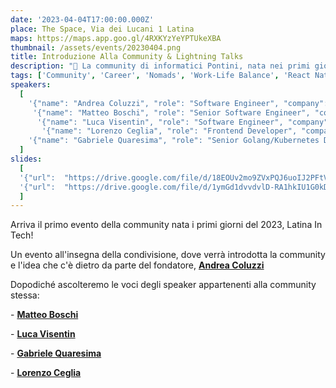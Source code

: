 ```yaml
---
date: '2023-04-04T17:00:00.000Z'
place: The Space, Via dei Lucani 1 Latina
maps: https://maps.app.goo.gl/4RXKYzYeYPTUkeXBA
thumbnail: /assets/events/20230404.png
title: Introduzione Alla Community & Lightning Talks
description: "🏁 La community di informatici Pontini, nata nei primi giorni del 2023, finalmente esce allo scoperto, con il primo evento ufficiale!<br />Dopo un'introduzione Alla Community, seguiranno dei Lightning talks dei membri della community!"
tags: ['Community', 'Career', 'Nomads', 'Work-Life Balance', 'React Native', 'Go', 'Kubernetes']
speakers: 
  [
    '{"name": "Andrea Coluzzi", "role": "Software Engineer", "company": "Klarna", "thumbnail": "/assets/speakers/coluzzi.jpeg", "linkedinUrl": "https://www.linkedin.com/in/andrea-coluzzi/"}',
     '{"name": "Matteo Boschi", "role": "Senior Software Engineer", "company": "Heritage Holdings", "thumbnail": "/assets/speakers/boschi.jpeg", "linkedinUrl": "https://www.linkedin.com/in/matteo-boschi/"}',
      '{"name": "Luca Visentin", "role": "Software Engineer", "company": "Casavo", "thumbnail": "/assets/speakers/visentin.jpeg", "linkedinUrl": "https://www.linkedin.com/in/visentin-luca/"}',
       '{"name": "Lorenzo Ceglia", "role": "Frontend Developer", "company": "Accenture Italia", "thumbnail": "/assets/speakers/ceglia.jpeg", "linkedinUrl": "https://www.linkedin.com/in/lorenzo-ceglia/"}',
    '{"name": "Gabriele Quaresima", "role": "Senior Golang/Kubernetes Developer", "company": "EDB", "thumbnail": "/assets/speakers/quaresima.jpeg", "linkedinUrl": "https://www.linkedin.com/in/gabriele-quaresima/"}'
  ]
slides: 
  [
  '{"url":  "https://drive.google.com/file/d/18EOUv2mo9ZVxPQJ6uoIJ2PFtV8Rz9sTL/view", "speakerName": "Andrea Coluzzi", "title": "Introduzione Alla Community"}',
  '{"url":  "https://drive.google.com/file/d/1ymGd1dvvdvlD-RA1hkIU1G0kD0hU7r6G/view?usp=drive_link", "speakerName": "Luca Visentin", "title": "Nomadi Digitali - Chi Sono?"}'
  ]
---
```


Arriva il primo evento della community nata i primi giorni del 2023, Latina In Tech!


Un evento all'insegna della condivisione, dove verrà introdotta la community e l'idea che c'è dietro da parte del fondatore, **[Andrea Coluzzi](https://www.coluzziandrea.com/)**

Dopodiché ascolteremo le voci degli speaker appartenenti alla community stessa:


 \- **[Matteo Boschi](https://www.linkedin.com/in/matteo-boschi/)** 
 
 \- **[Luca Visentin](https://www.linkedin.com/in/visentin-luca/)** 

 \- **[Gabriele Quaresima](https://www.linkedin.com/in/gabriele-quaresima/)** 

 \- **[Lorenzo Ceglia](https://www.linkedin.com/in/lorenzo-ceglia/)** 
